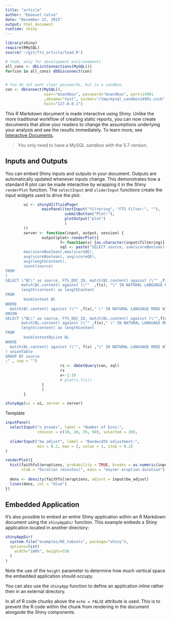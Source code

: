 ```yaml
---
title: "article"
author: "Emanuel Calvo"
date: "December 22, 2015"
output: html_document
runtime: shiny
---
```


```r
library(shiny)
require(RMySQL)
source('~/git/fts_article/load.R')

# Yeah, only for development environements
all_cons <- dbListConnections(MySQL())
for(con in all_cons) dbDisconnect(con)


# You do not want clear passwords, but is a sandbox.
con <- dbConnect(MySQL(), 
                 user="msandbox", password="msandbox", port=14901 
                 ,dbname="test", socket="/tmp/mysql_sandbox14901.sock", 
                 host="127.0.0.1")


```

This R Markdown document is made interactive using Shiny. Unlike the more traditional workflow of creating static reports, you can now create documents that allow your readers to change the assumptions underlying your analysis and see the results immediately.  To learn more, see [Interactive Documents](http://rmarkdown.rstudio.com/authoring_shiny.html).


> You only need to have a MySQL sandbox with the 5.7 version.

## Inputs and Outputs

You can embed Shiny inputs and outputs in your document. Outputs are automatically updated whenever inputs change.  This demonstrates how a standard R plot can be made interactive by wrapping it in the Shiny `renderPlot` function. The `selectInput` and `sliderInput` functions create the input widgets used to drive the plot.

```r
        ui <- shinyUI(fluidPage(
                mainPanel(textInput("filtering", "FTS Filter:", ""),
                          submitButton("Plot!"),
                          plotOutput("plot")
                          )
        ))
        server <- function(input, output, session) {
                output$plot<-renderPlot({
                        f<-function(x) {as.character(input$filtering)}
                        sql <- paste("SELECT source, sum(scoreBoolean), sum(scoreQE),
        max(scoreBoolean),max(scoreQE),
        avg(scoreBoolean), avg(scoreQE),
        avg(lengthContent),
        count(source)
FROM
(
SELECT \"BC\" as source, FTS_DOC_ID, match(BC.content) against (\"" ,f(x) ," \" IN BOOLEAN MODE) as scoreBoolean,
       match(BC.content) against (\""  ,f(x), "\" IN NATURAL LANGUAGE MODE WITH QUERY EXPANSION) scoreQE,
       length(content) as lengthContent
FROM
        bookContent BC
WHERE
  match(BC.content) against (\"" ,f(x)," \" IN NATURAL LANGUAGE MODE WITH QUERY EXPANSION)
UNION
SELECT \"BL\" as source, FTS_DOC_ID, match(BL.content) against (\"",f(x)," \" IN BOOLEAN MODE) as scoreBoolean,
       match(BL.content) against (\"" ,f(x)," \" IN NATURAL LANGUAGE MODE WITH QUERY EXPANSION) scoreQE,
       length(content) as lengthContent
FROM
        bookContentByLine BL
WHERE
  match(BL.content) against (\"", f(x) ,"\" IN NATURAL LANGUAGE MODE WITH QUERY EXPANSION)
) unionTable
GROUP BY source
;" , sep = "")
                        rs <- dbGetQuery(con, sql)
                        rs
                        x<-1:10
                        # plot(x,f(x))
                }                        
                )              
        }

shinyApp(ui = ui, server = server)
```

Template

```r
inputPanel(
  selectInput("n_breaks", label = "Number of bins:",
              choices = c(10, 20, 35, 50), selected = 20),
  
  sliderInput("bw_adjust", label = "Bandwidth adjustment:",
              min = 0.2, max = 2, value = 1, step = 0.2)
)

renderPlot({
  hist(faithful$eruptions, probability = TRUE, breaks = as.numeric(input$n_breaks),
       xlab = "Duration (minutes)", main = "Geyser eruption duration")
  
  dens <- density(faithful$eruptions, adjust = input$bw_adjust)
  lines(dens, col = "blue")
})
```

## Embedded Application

It's also possible to embed an entire Shiny application within an R Markdown document using the `shinyAppDir` function. This example embeds a Shiny application located in another directory:

```r
shinyAppDir(
  system.file("examples/06_tabsets", package="shiny"),
  options=list(
    width="100%", height=550
  )
)
```

Note the use of the `height` parameter to determine how much vertical space the embedded application should occupy.

You can also use the `shinyApp` function to define an application inline rather then in an external directory.

In all of R code chunks above the `echo = FALSE` attribute is used. This is to prevent the R code within the chunk from rendering in the document alongside the Shiny components.



